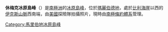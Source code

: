 {{Coord|75|33|S|140|5|W||display=title}}

'''休梅克冰原島峰'''（{{lang-en|Shoemake Nunatak}}）是[[南極洲|南極洲]]的[[冰原島峰|冰原島峰]]，位於[[瑪麗伯德地|瑪麗伯德地]]，處於[[比利海崖|比利海崖]]以西的[[伊克斯山脈|伊克斯山脈]]西南端，由[[美國|美國]]探險隊拍攝照片，現時由[[南極條約體系|南極條約體系]]管理。

{{DEFAULTSORT:Shoemake Nunatak}}
[[Category:馬里伯地冰原島峰|Category:馬里伯地冰原島峰]]


{{MarieByrdLand-geo-stub}}